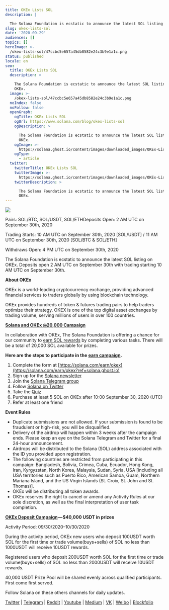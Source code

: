 ```yaml
---
title: OKEx Lists SOL
description: |

  The Solana Foundation is ecstatic to announce the latest SOL listing on OKEx.
slug: okex-lists-sol
date: '2020-09-29'
audiences: []
topics: []
heroImage: >-
  /okex-lists-sol/47ccbc5e657a45db8582e24c3b9e1a1c.png
status: published
locale: en
seo:
  title: OKEx Lists SOL
  description: >

    The Solana Foundation is ecstatic to announce the latest SOL listing on
    OKEx.
  image: >-
    /okex-lists-sol/47ccbc5e657a45db8582e24c3b9e1a1c.png
  noIndex: false
  noFollow: false
  openGraph:
    ogTitle: OKEx Lists SOL
    ogUrl: https://www.solana.com/blog/okex-lists-sol
    ogDescription: >

      The Solana Foundation is ecstatic to announce the latest SOL listing on
      OKEx.
    ogImage: >-
      https://solana.ghost.io/content/images/downloaded_images/OKEx-Lists-SOL/1-AZ26BwZ0guop2PB8n_gkWA-3.png
    ogType:
      - article
  twitter:
    twitterTitle: OKEx Lists SOL
    twitterImage: >-
      https://solana.ghost.io/content/images/downloaded_images/OKEx-Lists-SOL/1-AZ26BwZ0guop2PB8n_gkWA-3.png
    twitterDescription: >

      The Solana Foundation is ecstatic to announce the latest SOL listing on
      OKEx.
---
```


![](/okex-lists-sol/image-1.png)

Pairs: SOL/BTC, SOL/USDT, SOL/ETHDeposits Open: 2 AM UTC on September 30th, 2020

Trading Starts: 10 AM UTC on September 30th, 2020 \[SOL/USDT\] / 11 AM UTC on September 30th, 2020 \[SOL/BTC & SOL/ETH\]

Withdraws Open: 4 PM UTC on September 30th, 2020

The Solana Foundation is ecstatic to announce the latest SOL listing on OKEx. Deposits open 2 AM UTC on September 30th with trading starting 10 AM UTC on September 30th.

**About OKEx**

OKEx is a world-leading cryptocurrency exchange, providing advanced financial services to traders globally by using blockchain technology.

OKEx provides hundreds of token & futures trading pairs to help traders optimize their strategy. OKEX is one of the top digital asset exchanges by trading volume, serving millions of users in over 100 countries.

[**Solana and OKEx ◎20,000 Campaign**](https://solana.com/earn/okex?ref=solana.ghost.io)

In collaboration with OKEx, The Solana Foundation is offering a chance for our community to [earn SOL rewards](https://solana.com/earn/okex?ref=solana.ghost.io) by completing various tasks. There will be a total of 20,000 SOL available for prizes.

**Here are the steps to participate in the** [**earn campaign**](https://solana.com/earn/okex?ref=solana.ghost.io)**.**

1.  Complete the form at [https://solana.com/earn/okex](https://solana.com/earn/okex?ref=solana.ghost.io)
2.  Sign up for the [Solana newsletter](http://solana.com/newsletter?ref=solana.ghost.io)
3.  Join the [Solana Telegram group](https://t.me/solanaio?ref=solana.ghost.io)
4.  Follow [Solana on Twitter](https://twitter.com/solana?ref=solana.ghost.io)
5.  Take the [Quiz](https://solana.com/earn/okex?ref=solana.ghost.io)
6.  Purchase at least 5 SOL on OKEx after 10:00 September 30, 2020 (UTC)
7.  Refer at least one friend

**Event Rules**

-   Duplicate submissions are not allowed. If your submission is found to be fraudulent or high-risk, you will be disqualified.
-   Delivery of the airdrop will happen within 3 weeks after the campaign ends. Please keep an eye on the Solana Telegram and Twitter for a final 24-hour announcement.
-   Airdrops will be distributed to the Solana (SOL) address associated with the ID you provided upon registration.
-   The following countries are restricted from participating in this campaign: Bangladesh, Bolivia, Crimea, Cuba, Ecuador, Hong Kong, Iran, Kyrgyzstan, North Korea, Malaysia, Sudan, Syria, USA \[including all USA territories such as Puerto Rico, American Samoa, Guam, Northern Mariana Island, and the US Virgin Islands (St. Croix, St. John and St. Thomas)\].
-   OKEx will be distributing all token awards.
-   OKEx reserves the right to cancel or amend any Activity Rules at our sole discretion, as well as the final interpretation of user task completion.

[**OKEx Deposit Campaign**](https://www.okex.com/promotion/9ML8P5?ref=solana.ghost.io) **— $40,000 USDT in prizes**

Activity Period: 09/30/2020–10/30/2020

During the activity period, OKEx new users who deposit 100USDT worth SOL for the first time or trade volume(buys+sells) of SOL no less than 1000USDT will receive 10USDT rewards.

Registered users who deposit 200USDT worth SOL for the first time or trade volume(buys+sells) of SOL no less than 2000USDT will receive 10USDT rewards.

40,000 USDT Prize Pool will be shared evenly across qualified participants. First come first served.

Follow Solana on these others channels for daily updates.

[Twitter](https://twitter.com/solana?ref=solana.ghost.io) | [Telegram](https://t.me/solanaio?ref=solana.ghost.io) | [Reddit](https://www.reddit.com/r/solana/?ref=solana.ghost.io) | [Youtube](https://www.youtube.com/c/solanalabs?ref=solana.ghost.io) | [Medium](https://medium.com/solana-labs?ref=solana.ghost.io) | [VK](https://vk.com/solanarus?ref=solana.ghost.io) | [Weibo](https://www.weibo.com/SolanaNews?is_all=1&ref=solana.ghost.io) | [Blockfolio](https://blockfolio.com/coin/SOL?ref=solana.ghost.io)
